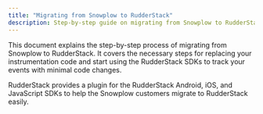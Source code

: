 ```yaml
---
title: "Migrating from Snowplow to RudderStack"
description: Step-by-step guide on migrating from Snowplow to RudderStack.
---
```


This document explains the step-by-step process of migrating from Snowplow to RudderStack. It covers the necessary steps for replacing your instrumentation code and start using the RudderStack SDKs to track your events with minimal code changes.

RudderStack provides a plugin for the RudderStack Android, iOS, and JavaScript SDKs to help the Snowplow customers migrate to RudderStack easily.